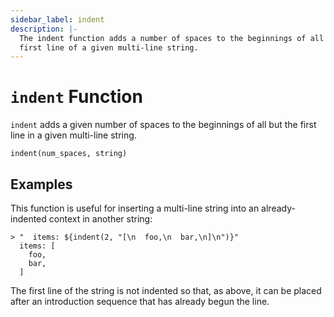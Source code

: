 ```yaml
---
sidebar_label: indent
description: |-
  The indent function adds a number of spaces to the beginnings of all but the
  first line of a given multi-line string.
---
```


# `indent` Function

`indent` adds a given number of spaces to the beginnings of all but the first
line in a given multi-line string.

```hcl
indent(num_spaces, string)
```

## Examples

This function is useful for inserting a multi-line string into an
already-indented context in another string:

```
> "  items: ${indent(2, "[\n  foo,\n  bar,\n]\n")}"
  items: [
    foo,
    bar,
  ]
```

The first line of the string is not indented so that, as above, it can be
placed after an introduction sequence that has already begun the line.
